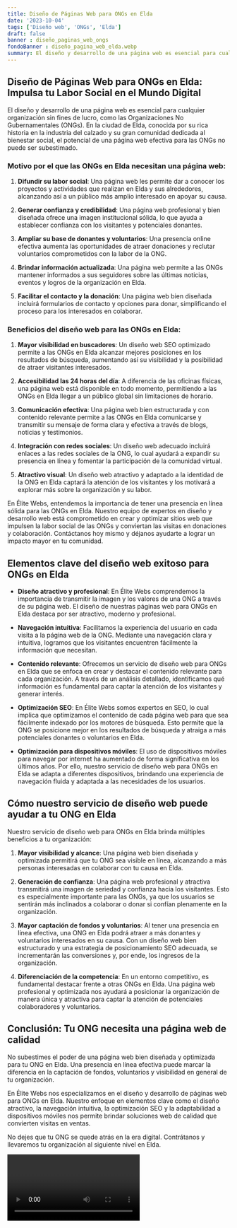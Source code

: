 ```yaml
---
title: Diseño de Páginas Web para ONGs en Elda
date: '2023-10-04'
tags: ['Diseño web', 'ONGs', 'Elda']
draft: false
banner : diseño_paginas_web_ongs
fondoBanner : diseño_pagina_web_elda.webp
summary: El diseño y desarrollo de una página web es esencial para cualquier organización sin fines de lucro, como las Organizaciones No Gubernamentales (ONGs). En la ciudad de Elda, conocida por su rica historia en la industria del calzado y su gran comunidad dedicada al bienestar social, el potencial de una página web efectiva para las ONGs no puede ser subestimado. 
---
```


## Diseño de Páginas Web para ONGs en Elda: Impulsa tu Labor Social en el Mundo Digital

El diseño y desarrollo de una página web es esencial para cualquier organización sin fines de lucro, como las Organizaciones No Gubernamentales (ONGs). En la ciudad de Elda, conocida por su rica historia en la industria del calzado y su gran comunidad dedicada al bienestar social, el potencial de una página web efectiva para las ONGs no puede ser subestimado. 

### Motivo por el que las ONGs en Elda necesitan una página web:

1. **Difundir su labor social**: Una página web les permite dar a conocer los proyectos y actividades que realizan en Elda y sus alrededores, alcanzando así a un público más amplio interesado en apoyar su causa.

2. **Generar confianza y credibilidad**: Una página web profesional y bien diseñada ofrece una imagen institucional sólida, lo que ayuda a establecer confianza con los visitantes y potenciales donantes.

3. **Ampliar su base de donantes y voluntarios**: Una presencia online efectiva aumenta las oportunidades de atraer donaciones y reclutar voluntarios comprometidos con la labor de la ONG.

4. **Brindar información actualizada**: Una página web permite a las ONGs mantener informados a sus seguidores sobre las últimas noticias, eventos y logros de la organización en Elda.

5. **Facilitar el contacto y la donación**: Una página web bien diseñada incluirá formularios de contacto y opciones para donar, simplificando el proceso para los interesados en colaborar.

### Beneficios del diseño web para las ONGs en Elda:

1. **Mayor visibilidad en buscadores**: Un diseño web SEO optimizado permite a las ONGs en Elda alcanzar mejores posiciones en los resultados de búsqueda, aumentando así su visibilidad y la posibilidad de atraer visitantes interesados.

2. **Accesibilidad las 24 horas del día**: A diferencia de las oficinas físicas, una página web está disponible en todo momento, permitiendo a las ONGs en Elda llegar a un público global sin limitaciones de horario.

3. **Comunicación efectiva**: Una página web bien estructurada y con contenido relevante permite a las ONGs en Elda comunicarse y transmitir su mensaje de forma clara y efectiva a través de blogs, noticias y testimonios.

4. **Integración con redes sociales**: Un diseño web adecuado incluirá enlaces a las redes sociales de la ONG, lo cual ayudará a expandir su presencia en línea y fomentar la participación de la comunidad virtual.

5. **Atractivo visual**: Un diseño web atractivo y adaptado a la identidad de la ONG en Elda captará la atención de los visitantes y los motivará a explorar más sobre la organización y su labor.

En Élite Webs, entendemos la importancia de tener una presencia en línea sólida para las ONGs en Elda. Nuestro equipo de expertos en diseño y desarrollo web está comprometido en crear y optimizar sitios web que impulsen la labor social de las ONGs y conviertan las visitas en donaciones y colaboración. Contáctanos hoy mismo y déjanos ayudarte a lograr un impacto mayor en tu comunidad.

<GifSeo />

<Cta />

## Elementos clave del diseño web exitoso para ONGs en Elda

- **Diseño atractivo y profesional**: En Élite Webs comprendemos la importancia de transmitir la imagen y los valores de una ONG a través de su página web. El diseño de nuestras páginas web para ONGs en Elda destaca por ser atractivo, moderno y profesional.

- **Navegación intuitiva**: Facilitamos la experiencia del usuario en cada visita a la página web de la ONG. Mediante una navegación clara y intuitiva, logramos que los visitantes encuentren fácilmente la información que necesitan.

- **Contenido relevante**: Ofrecemos un servicio de diseño web para ONGs en Elda que se enfoca en crear y destacar el contenido relevante para cada organización. A través de un análisis detallado, identificamos qué información es fundamental para captar la atención de los visitantes y generar interés.

- **Optimización SEO**: En Élite Webs somos expertos en SEO, lo cual implica que optimizamos el contenido de cada página web para que sea fácilmente indexado por los motores de búsqueda. Esto permite que la ONG se posicione mejor en los resultados de búsqueda y atraiga a más potenciales donantes o voluntarios en Elda.

- **Optimización para dispositivos móviles**: El uso de dispositivos móviles para navegar por internet ha aumentado de forma significativa en los últimos años. Por ello, nuestro servicio de diseño web para ONGs en Elda se adapta a diferentes dispositivos, brindando una experiencia de navegación fluida y adaptada a las necesidades de los usuarios.

## Cómo nuestro servicio de diseño web puede ayudar a tu ONG en Elda

Nuestro servicio de diseño web para ONGs en Elda brinda múltiples beneficios a tu organización:

1. **Mayor visibilidad y alcance**: Una página web bien diseñada y optimizada permitirá que tu ONG sea visible en línea, alcanzando a más personas interesadas en colaborar con tu causa en Elda.

2. **Generación de confianza**: Una página web profesional y atractiva transmitirá una imagen de seriedad y confianza hacia los visitantes. Esto es especialmente importante para las ONGs, ya que los usuarios se sentirán más inclinados a colaborar o donar si confían plenamente en la organización.

3. **Mayor captación de fondos y voluntarios**: Al tener una presencia en línea efectiva, una ONG en Elda podrá atraer a más donantes y voluntarios interesados en su causa. Con un diseño web bien estructurado y una estrategia de posicionamiento SEO adecuada, se incrementarán las conversiones y, por ende, los ingresos de la organización.

4. **Diferenciación de la competencia**: En un entorno competitivo, es fundamental destacar frente a otras ONGs en Elda. Una página web profesional y optimizada nos ayudará a posicionar la organización de manera única y atractiva para captar la atención de potenciales colaboradores y voluntarios.

## Conclusión: Tu ONG necesita una página web de calidad

No subestimes el poder de una página web bien diseñada y optimizada para tu ONG en Elda. Una presencia en línea efectiva puede marcar la diferencia en la captación de fondos, voluntarios y visibilidad en general de tu organización.

En Élite Webs nos especializamos en el diseño y desarrollo de páginas web para ONGs en Elda. Nuestro enfoque en elementos clave como el diseño atractivo, la navegación intuitiva, la optimización SEO y la adaptabilidad a dispositivos móviles nos permite brindar soluciones web de calidad que convierten visitas en ventas.

No dejes que tu ONG se quede atrás en la era digital. Contrátanos y llevaremos tu organización al siguiente nivel en Elda.

<Video />

<CtaBot job='ONGs' city='Elda'/>

<Gmaps query='Elda+españa+maps' />